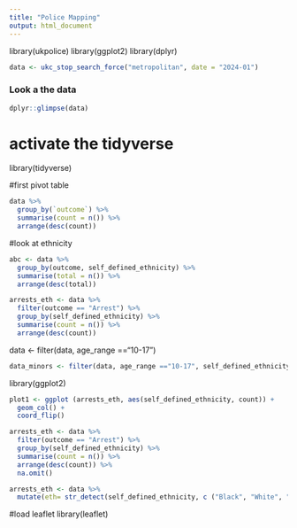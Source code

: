 ```yaml
---
title: "Police Mapping"
output: html_document
---
```


library(ukpolice) 
library(ggplot2) 
library(dplyr)

```r
data <- ukc_stop_search_force("metropolitan", date = "2024-01")
```

### Look a the data

```r
dplyr::glimpse(data)
```

# activate the tidyverse
library(tidyverse)

#first pivot table
```r
data %>%
  group_by(`outcome`) %>%
  summarise(count = n()) %>%
  arrange(desc(count))
```


#look at ethnicity 
```r
abc <- data %>%
  group_by(outcome, self_defined_ethnicity) %>%
  summarise(total = n()) %>%
  arrange(desc(total))
```
```r
arrests_eth <- data %>%
  filter(outcome == "Arrest") %>%
  group_by(self_defined_ethnicity) %>%
  summarise(count = n()) %>%
  arrange(desc(count))
```


data <- filter(data, age_range =="10-17")
```r
data_minors <- filter(data, age_range =="10-17", self_defined_ethnicity !="")
```

library(ggplot2)

```r
plot1 <- ggplot (arrests_eth, aes(self_defined_ethnicity, count)) +
  geom_col() +
  coord_flip()
```

```r
arrests_eth <- data %>%
  filter(outcome == "Arrest") %>%
  group_by(self_defined_ethnicity) %>%
  summarise(count = n()) %>%
  arrange(desc(count)) %>%
  na.omit()
```

```r
arrests_eth <- data %>%
  mutate(eth= str_detect(self_defined_ethnicity, c ("Black", "White", "Asian"))
```

#load leaflet
library(leaflet)




